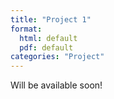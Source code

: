 ```yaml
---
title: "Project 1"
format:
  html: default
  pdf: default
categories: "Project"
---
```

Will be available soon!